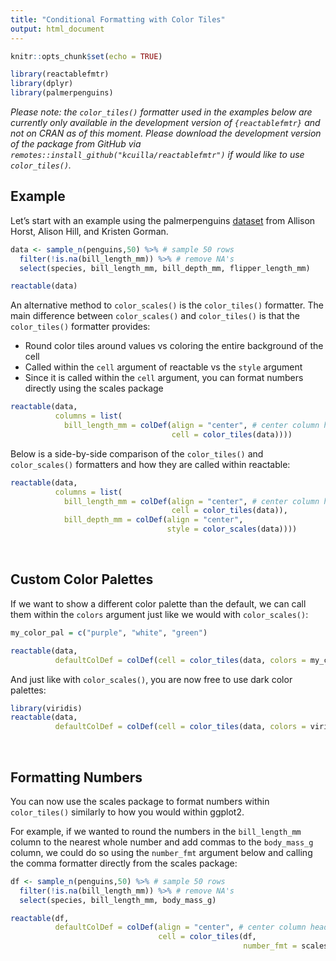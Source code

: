 ---
title: "Conditional Formatting with Color Tiles"
output: html_document
---

```{r setup, include=FALSE}
knitr::opts_chunk$set(echo = TRUE)
```

```{r, include=FALSE}
library(reactablefmtr)
library(dplyr)
library(palmerpenguins)
```

<i>Please note: the `color_tiles()` formatter used in the examples below are currently only available in the development version of `{reactablefmtr}` and not on CRAN as of this moment. Please download the development version of the package from GitHub via `remotes::install_github("kcuilla/reactablefmtr")` if would like to use `color_tiles()`.</i>

## Example

Let's start with an example using the palmerpenguins [dataset](https://allisonhorst.github.io/palmerpenguins/) from Allison Horst, Alison Hill, and Kristen Gorman.   

```{r}
data <- sample_n(penguins,50) %>% # sample 50 rows
  filter(!is.na(bill_length_mm)) %>% # remove NA's
  select(species, bill_length_mm, bill_depth_mm, flipper_length_mm)

reactable(data)
```

An alternative method to `color_scales()` is the `color_tiles()` formatter. The main difference between `color_scales()` and `color_tiles()` is that the `color_tiles()` formatter provides:

- Round color tiles around values vs coloring the entire background of the cell
- Called within the `cell` argument of reactable vs the `style` argument
- Since it is called within the `cell` argument, you can format numbers directly using the scales package

```{r}
reactable(data,
          columns = list(
            bill_length_mm = colDef(align = "center", # center column header
                                    cell = color_tiles(data))))
```

Below is a side-by-side comparison of the `color_tiles()` and `color_scales()` formatters and how they are called within reactable:

```{r}
reactable(data,
          columns = list(
            bill_length_mm = colDef(align = "center", # center column header
                                    cell = color_tiles(data)),
            bill_depth_mm = colDef(align = "center",
                                   style = color_scales(data))))
```

<br>

## Custom Color Palettes

If we want to show a different color palette than the default, we can call them within the `colors` argument just like we would with `color_scales()`: 

```{r}
my_color_pal = c("purple", "white", "green")

reactable(data,
          defaultColDef = colDef(cell = color_tiles(data, colors = my_color_pal)))
```

And just like with `color_scales()`, you are now free to use dark color palettes:

```{r}
library(viridis)
reactable(data,
          defaultColDef = colDef(cell = color_tiles(data, colors = viridis::magma(5))))
```

<br>

## Formatting Numbers

You can now use the scales package to format numbers within `color_tiles()` similarly to how you would within ggplot2.

For example, if we wanted to round the numbers in the `bill_length_mm` column to the nearest whole number and add commas to the `body_mass_g` column, we could do so using the `number_fmt` argument below and calling the comma formatter directly from the scales package:

```{r}
df <- sample_n(penguins,50) %>% # sample 50 rows
  filter(!is.na(bill_length_mm)) %>% # remove NA's
  select(species, bill_length_mm, body_mass_g)

reactable(df,
          defaultColDef = colDef(align = "center", # center column header
                                 cell = color_tiles(df, 
                                                    number_fmt = scales::comma)))
```



